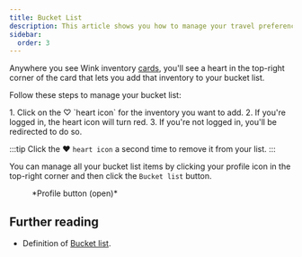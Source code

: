 ```yaml
---
title: Bucket List
description: This article shows you how to manage your travel preferences on Wink
sidebar:
  order: 3
---
```



Anywhere you see Wink inventory [cards](/studio/cards), you'll see a heart in the top-right corner of the card that lets you add that inventory to your bucket list.

Follow these steps to manage your bucket list:

<Steps>
1. Click on the ♡ `heart icon` for the inventory you want to add.
2. If you're logged in, the heart icon will turn red.
3. If you're not logged in, you'll be redirected to do so.
</Steps>

:::tip
Click the ♥️ `heart icon` a second time to remove it from your list.
:::

You can manage all your bucket list items by clicking your profile icon in the top-right corner and then click the `Bucket list` button. 

<figure>
<CloudinaryImage 
      width="350"
      height="404"
      resize="scale"
      quality="best"
      alt="Account button when authenticated"
      src="academy/account-button-auth-open" 
      errorImage="noimage_opaque_nyrtl0.png"
    />
    <figcaption>*Profile button (open)*</figcaption>
</figure>

## Further reading

- Definition of [Bucket list](https://en.wikipedia.org/wiki/Bucket_list).